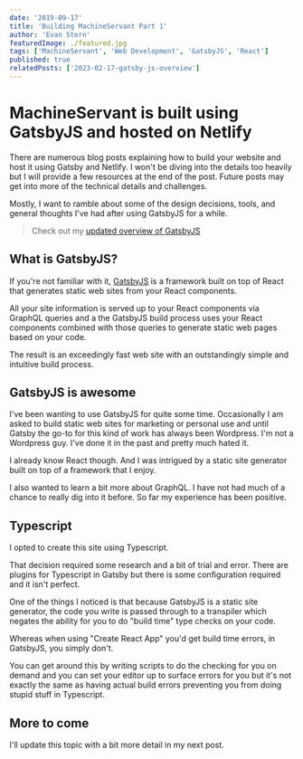 ```yaml
---
date: '2019-09-17'
title: 'Building MachineServant Part 1'
author: 'Evan Stern'
featuredImage: ./featured.jpg
tags: ['MachineServant', 'Web Development', 'GatsbyJS', 'React']
published: true
relatedPosts: ['2023-02-17-gatsby-js-overview']
---
```


# MachineServant is built using GatsbyJS and hosted on Netlify

There are numerous blog posts explaining how to build your website and host
it using Gatsby and Netlify. I won't be diving into the details too heavily
but I will provide a few resources at the end of the post. Future posts may
get into more of the technical details and challenges.

Mostly, I want to ramble about some of the design decisions, tools, and
general thoughts I've had after using GatsbyJS for a while.

> Check out my [updated overview of GatsbyJS](/blog/2023-02-17-gatsby-js-overview/)

## What is GatsbyJS?

If you're not familiar with it, [GatsbyJS](https://gatsbyjs.org) is a
framework built on top of React that generates static web sites from your
React components.

All your site information is served up to your React components via GraphQL
queries and a the GatsbyJS build process uses your React components combined
with those queries to generate static web pages based on your code.

The result is an exceedingly fast web site with an outstandingly simple and
intuitive build process.

## GatsbyJS is awesome

I've been wanting to use GatsbyJS for quite some time. Occasionally I am
asked to build static web sites for marketing or personal use and until
Gatsby the go-to for this kind of work has always been Wordpress. I'm not a
Wordpress guy. I've done it in the past and pretty much hated it.

I already know React though. And I was intrigued by a static site generator
built on top of a framework that I enjoy.

I also wanted to learn a bit more about GraphQL. I have not had much of a
chance to really dig into it before. So far my experience has been positive.

## Typescript

I opted to create this site using Typescript.

That decision required some research and a bit of trial and error. There are
plugins for Typescript in Gatsby but there is some configuration required and
it isn't perfect.

One of the things I noticed is that because GatsbyJS is a static site
generator, the code you write is passed through to a transpiler which negates
the ability for you to do "build time" type checks on your code.

Whereas when using "Create React App" you'd get build time errors, in
GatsbyJS, you simply don't.

You can get around this by writing scripts to do the checking for you on
demand and you can set your editor up to surface errors for you but it's not
exactly the same as having actual build errors preventing you from doing
stupid stuff in Typescript.

## More to come

I'll update this topic with a bit more detail in my next post.
